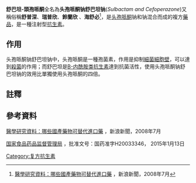 {{醫學聲明}}
'''舒巴坦-頭孢哌酮'''全名為'''头孢哌酮钠舒巴坦钠'''(''Sulbactam and Cefoperazone'')又稱俗稱'''舒普深'''、'''瑞普欣'''、'''鈴蘭欣''' 、'''海舒必'''<ref>[http://news.sina.com.cn/h/2008-07-07/101715885743.shtml 醫學研究資料：哪些國產藥物可替代進口藥] ，新浪新聞，2008年7月</ref>，是[[头孢哌酮|头孢哌酮]]钠和{{le|舒巴坦|Sulbactam}}钠混合而成的複方[[藥品|藥品]]，是一種注射型[[抗生素|抗生素]]。

== 作用 ==
头孢哌酮钠舒巴坦钠中，头孢哌酮是一種孢菌素，作用是抑制[[細菌|細菌]][[細胞壁|細胞壁]]，可以達到[[殺菌|殺菌]]的作用；而舒巴坦是[[Β-内酰胺类抗生素|Β-内酰胺类抗生素]]達到抗菌活性，使用头孢哌酮钠舒巴坦钠的效用比單獨使用头孢哌酮的四倍。

== 註釋 ==
<references />

== 參考資料 ==
[http://news.sina.com.cn/h/2008-07-07/101715885743.shtml 醫學研究資料：哪些國產藥物可替代進口藥] ，新浪新聞，2008年7月

[https://archive.is/20120709183520/http://app1.sfda.gov.cn/datasearch/face3/base.jsp?tableId=25&tableName=TABLE25&title=%B9%FA%B2%FA%D2%A9%C6%B7&bcId=124356560303886909015737447882 国家食品药品监督管理局] ，批准文号：国药准字H20033346， 2015年1月13日
[[Category:复方抗生素|Category:复方抗生素]]